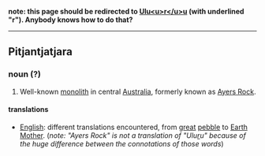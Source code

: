 '''note: this page should be redirected to [[Ulu<u>r</u>u]] (with underlined "r"). Anybody knows how to do that?'''
----
==Pitjantjatjara==
===noun (?)===
#Well-known [[monolith]] in central [[Australia]], formerly known as [[Ayers Rock]].
====translations====
*[[English]]: different translations encountered, from [[great]] [[pebble]] to [[Earth]] [[Mother]]. (''note: "Ayers Rock" is not a translation of "Ulu<u>r</u>u" because of the huge difference between the connotations of those words'')